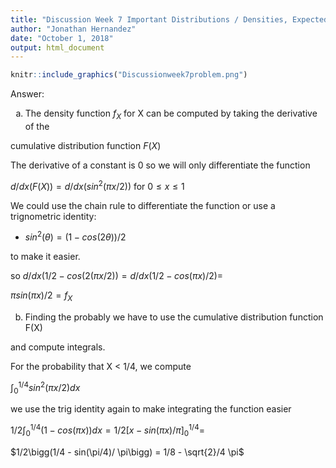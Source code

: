 ```yaml
---
title: "Discussion Week 7 Important Distributions / Densities, Expected Value & Variance"
author: "Jonathan Hernandez"
date: "October 1, 2018"
output: html_document
---
```


```r
knitr::include_graphics("Discussionweek7problem.png")
```

Answer:

a) The density function $f_X$ for X can be computed by taking the derivative of the 

cumulative distribution function $F(X)$

The derivative of a constant is 0 so we will only differentiate the function

$d/dx(F(X)) = d/dx(sin^2(\pi x/2))$ for $0 \le x \le 1$

We could use the chain rule to differentiate the function or use a trignometric identity:

- $sin^2(\theta) = (1-cos(2\theta)) / 2$

to make it easier.

so $d/dx(1/2 - cos(2(\pi x/2)) = d/dx\big(1/2 - cos(\pi x) / 2\big) =$

$\pi sin(\pi x)/2 = f_X$

b) Finding the probably we have to use the cumulative distribution function F(X)

and compute integrals.

For the probability that X < 1/4, we compute

$\int_{0}^{1/4} sin^2(\pi x/2) dx$

we use the trig identity again to make integrating the function easier

$1/2\int_{0}^{1/4} (1 - cos(\pi x)) dx = 1/2 \bigg[x - sin(\pi x)/ \pi \bigg]_{0}^{1/4} =$

$1/2\bigg(1/4 - sin(\pi/4)/ \pi\bigg) = 1/8 - \sqrt{2}/4 \pi$